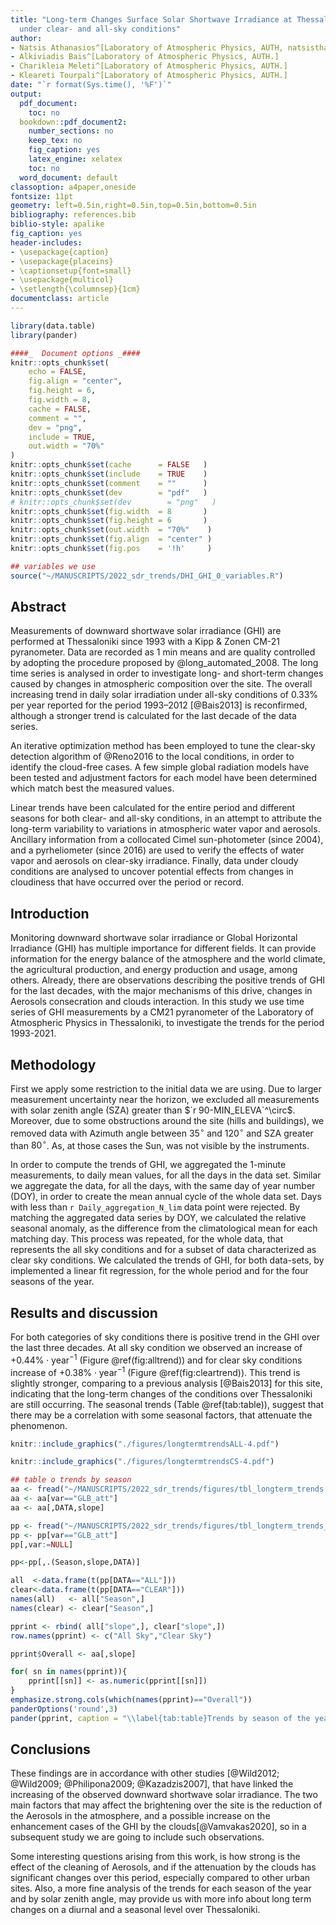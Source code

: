 ```yaml
---
title: "Long-term Changes Surface Solar Shortwave Irradiance at Thessaloniki, Greece
  under clear- and all-sky conditions"
author:
- Natsis Athanasios^[Laboratory of Atmospheric Physics, AUTH, natsisthanasis@gmail.com]
- Alkiviadis Bais^[Laboratory of Atmospheric Physics, AUTH.]
- Charikleia Meleti^[Laboratory of Atmospheric Physics, AUTH.]
- Kleareti Tourpali^[Laboratory of Atmospheric Physics, AUTH.]
date: "`r format(Sys.time(), '%F')`"
output:
  pdf_document:
    toc: no
  bookdown::pdf_document2:
    number_sections: no
    keep_tex: no
    fig_caption: yes
    latex_engine: xelatex
    toc: no
  word_document: default
classoption: a4paper,oneside
fontsize: 11pt
geometry: left=0.5in,right=0.5in,top=0.5in,bottom=0.5in
bibliography: references.bib
biblio-style: apalike
fig_caption: yes
header-includes:
- \usepackage{caption}
- \usepackage{placeins}
- \captionsetup{font=small}
- \usepackage{multicol}
- \setlength{\columnsep}{1cm}
documentclass: article
---
```


```r
library(data.table)
library(pander)

####_  Document options _####
knitr::opts_chunk$set(
	echo = FALSE,
	fig.align = "center",
	fig.height = 6,
	fig.width = 8,
	cache = FALSE,
	comment = "",
	dev = "png",
	include = TRUE,
	out.width = "70%"
)
knitr::opts_chunk$set(cache      = FALSE   )
knitr::opts_chunk$set(include    = TRUE    )
knitr::opts_chunk$set(comment    = ""      )
knitr::opts_chunk$set(dev        = "pdf"   )
# knitr::opts_chunk$set(dev        = "png"   )
knitr::opts_chunk$set(fig.width  = 8       )
knitr::opts_chunk$set(fig.height = 6       )
knitr::opts_chunk$set(out.width  = "70%"    )
knitr::opts_chunk$set(fig.align  = "center" )
knitr::opts_chunk$set(fig.pos    = '!h'     )
```

```r
## variables we use
source("~/MANUSCRIPTS/2022_sdr_trends/DHI_GHI_0_variables.R")
```

## Abstract

Measurements of downward shortwave solar irradiance (GHI) are performed at Thessaloniki since 1993 with a Kipp & Zonen CM-21 pyranometer. Data are recorded as 1 min means and are quality controlled by adopting the procedure proposed by @long_automated_2008. The long time series is analysed in order to investigate long- and short-term changes caused by changes in atmospheric composition over the site. The overall increasing trend in daily solar irradiation under all-sky conditions of 0.33% per year reported for the period 1993--2012 [@Bais2013] is reconfirmed, although a stronger trend is calculated for the last decade of the data series.

An iterative optimization method has been employed to tune the clear-sky detection algorithm of @Reno2016 to the local conditions, in order to identify the cloud-free cases. A few simple global radiation models have been tested and adjustment factors for each model have been determined which match best the measured values.

Linear trends have been calculated for the entire period and different seasons for both clear- and all-sky conditions, in an attempt to attribute the long-term variability to variations in atmospheric water vapor and aerosols. Ancillary information from a collocated Cimel sun-photometer (since 2004), and a pyrheliometer (since 2016) are used to verify the effects of water vapor and aerosols on clear-sky irradiance. Finally, data under cloudy conditions are analysed to uncover potential effects from changes in cloudiness that have occurred over the period or record.

## Introduction

Monitoring downward shortwave solar irradiance or Global Horizontal Irradiance (GHI) has multiple importance for different fields. It can provide information for the energy balance of the atmosphere and the world climate, the agricultural production, and energy production and usage, among others. Already, there are observations describing the positive trends of GHI for the last decades, with the major mechanisms of this drive, changes in Aerosols consecration and clouds interaction. In this study we use time series of GHI measurements by a CM21 pyranometer of the Laboratory of Atmospheric Physics in Thessaloniki, to investigate the trends for the period 1993-2021.

## Methodology

First we apply some restriction to the initial data we are using. Due to larger measurement uncertainty near the horizon, we excluded all measurements with solar zenith angle (SZA) greater than $`r 90-MIN_ELEVA`^\circ$. Moreover, due to some obstructions around the site (hills and buildings), we removed data with Azimuth angle between $35^\circ$ and $120^\circ$ and SZA greater than $80^\circ$. As, at those cases the Sun, was not visible by the instruments.

In order to compute the trends of GHI, we aggregated the 1-minute measurements, to daily mean values, for all the days in the data set. Similar we aggregate the data, for all the days, with the same day of year number (DOY), in order to create the mean annual cycle of the whole data set. Days with less than `r Daily_aggregation_N_lim` data point were rejected. By matching the aggregated data series by DOY, we calculated the relative seasonal anomaly, as the difference from the climatological mean for each matching day. This process was repeated, for the whole data, that represents the all sky conditions and for a subset of data characterized as clear sky conditions. We calculated the trends of GHI, for both data-sets, by implemented a linear fit regression, for the whole period and for the four seasons of the year.

## Results and discussion

For both categories of sky conditions there is positive trend in the GHI over the last three decades. At all sky condition we observed an increase of $+0.44\%\cdot\text{year}^{-1}$ (Figure \@ref(fig:alltrend)) and for clear sky conditions increase of $+0.38\%\cdot\text{year}^{-1}$ (Figure \@ref(fig:cleartrend)). This trend is slightly stronger, comparing to a previous analysis [@Bais2013] for this site, indicating that the long-term changes of the conditions over Thessaloniki are still occurring. The seasonal trends (Table \@ref(tab:table)), suggest that there may be a correlation with some seasonal factors, that attenuate the phenomenon.

```r
knitr::include_graphics("./figures/longtermtrendsALL-4.pdf")
```

```r
knitr::include_graphics("./figures/longtermtrendsCS-4.pdf")
```

```r
## table o trends by season
aa <- fread("~/MANUSCRIPTS/2022_sdr_trends/figures/tbl_longterm_trends.dat")
aa <- aa[var=="GLB_att"]
aa <- aa[,DATA,slope]

pp <- fread("~/MANUSCRIPTS/2022_sdr_trends/figures/tbl_longterm_trends_season.dat")
pp <- pp[var=="GLB_att"]
pp[,var:=NULL]

pp<-pp[,.(Season,slope,DATA)]

all  <-data.frame(t(pp[DATA=="ALL"]))
clear<-data.frame(t(pp[DATA=="CLEAR"]))
names(all)   <- all["Season",]
names(clear) <- clear["Season",]

pprint <- rbind( all["slope",], clear["slope",])
row.names(pprint) <- c("All Sky","Clear Sky")

pprint$Overall <- aa[,slope] 

for( sn in names(pprint)){
    pprint[[sn]] <- as.numeric(pprint[[sn]])
}
emphasize.strong.cols(which(names(pprint)=="Overall"))
panderOptions('round',3)
pander(pprint, caption = "\\label{tab:table}Trends by season of the year, for clear and all sky conditions.")

```

## Conclusions

These findings are in accordance with other studies [@Wild2012; @Wild2009; @Philipona2009; @Kazadzis2007], that have linked the increasing of the observed downward shortwave solar irradiance. The two main factors that may affect the brightening over the site is the reduction of the Aerosols in the atmosphere, and a possible increase on the enhancement cases of the GHI by the clouds[@Vamvakas2020], so in a subsequent study we are going to include such observations.

Some interesting questions arising from this work, is how strong is the effect of the cleaning of Aerosols, and if the attenuation by the clouds has significant changes over this period, especially compared to other urban sites. Also, a more fine analysis of the trends for each season of the year and by solar zenith angle, may provide us with more info about long term changes on a diurnal and a seasonal level over Thessaloniki.

\vfill
